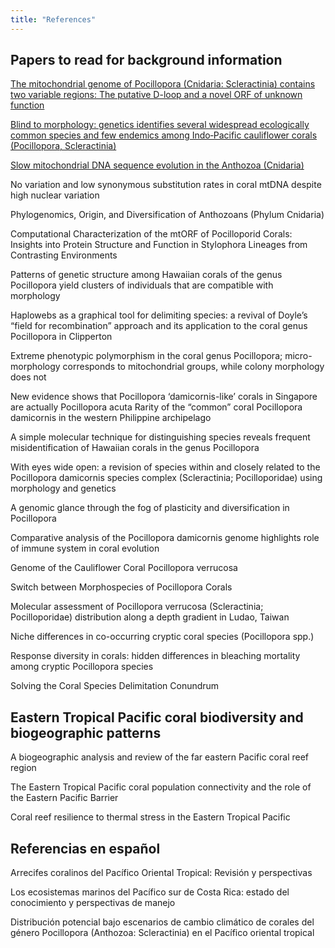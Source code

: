 ```yaml
---
title: "References"
---
```


## Papers to read for background information

[The mitochondrial genome of Pocillopora (Cnidaria: Scleractinia) contains two variable regions: The putative D-loop and a novel ORF of unknown function](https://www.sciencedirect.com/science/article/abs/pii/S0378111907003666?via%3Dihub)

[Blind to morphology: genetics identifies several widespread ecologically common species and few endemics among Indo‐Pacific cauliflower corals (Pocillopora, Scleractinia)](https://onlinelibrary.wiley.com/doi/10.1111/jbi.12110)

[Slow mitochondrial DNA sequence evolution in the Anthozoa (Cnidaria)](https://onlinelibrary.wiley.com/doi/full/10.1046/j.1365-294X.2002.01652.x)

No variation and low synonymous substitution rates in coral mtDNA despite high nuclear variation

Phylogenomics, Origin, and Diversification of Anthozoans (Phylum Cnidaria)

Computational Characterization of the mtORF of Pocilloporid Corals: Insights into Protein Structure and Function in Stylophora Lineages from Contrasting Environments

Patterns of genetic structure among Hawaiian corals of the genus Pocillopora yield clusters of individuals that are compatible with morphology

Haplowebs as a graphical tool for delimiting species: a revival of Doyle's "field for recombination" approach and its application to the coral genus Pocillopora in Clipperton

Extreme phenotypic polymorphism in the coral genus Pocillopora; micro-morphology corresponds to mitochondrial groups, while colony morphology does not

New evidence shows that Pocillopora ‘damicornis-like’ corals in Singapore are actually Pocillopora acuta
Rarity of the “common” coral Pocillopora damicornis in the western Philippine archipelago

A simple molecular technique for distinguishing species reveals frequent misidentification of Hawaiian corals in the genus Pocillopora 

With eyes wide open: a revision of species within and closely related to the Pocillopora damicornis species complex (Scleractinia; Pocilloporidae) using morphology and genetics

A genomic glance through the fog of plasticity and diversification in Pocillopora 

Comparative analysis of the Pocillopora damicornis genome highlights role of immune system in coral evolution

Genome of the Cauliflower Coral Pocillopora verrucosa

Switch between Morphospecies of Pocillopora Corals

Molecular assessment of Pocillopora verrucosa (Scleractinia; Pocilloporidae) distribution along a depth gradient in Ludao, Taiwan

Niche differences in co-occurring cryptic coral species (Pocillopora spp.)

Response diversity in corals: hidden differences in bleaching mortality among cryptic Pocillopora species

Solving the Coral Species Delimitation Conundrum

## Eastern Tropical Pacific coral biodiversity and biogeographic patterns 

A biogeographic analysis and review of the far eastern Pacific coral reef region

The Eastern Tropical Pacific coral population connectivity and the role of the Eastern Pacific Barrier

Coral reef resilience to thermal stress in the Eastern Tropical Pacific

## Referencias en español

Arrecifes coralinos del Pacífico Oriental Tropical: Revisión y perspectivas

Los ecosistemas marinos del Pacífico sur de Costa Rica: estado del conocimiento y perspectivas de manejo

Distribución potencial bajo escenarios de cambio climático de corales del género Pocillopora (Anthozoa: Scleractinia) en el Pacífico oriental tropical
